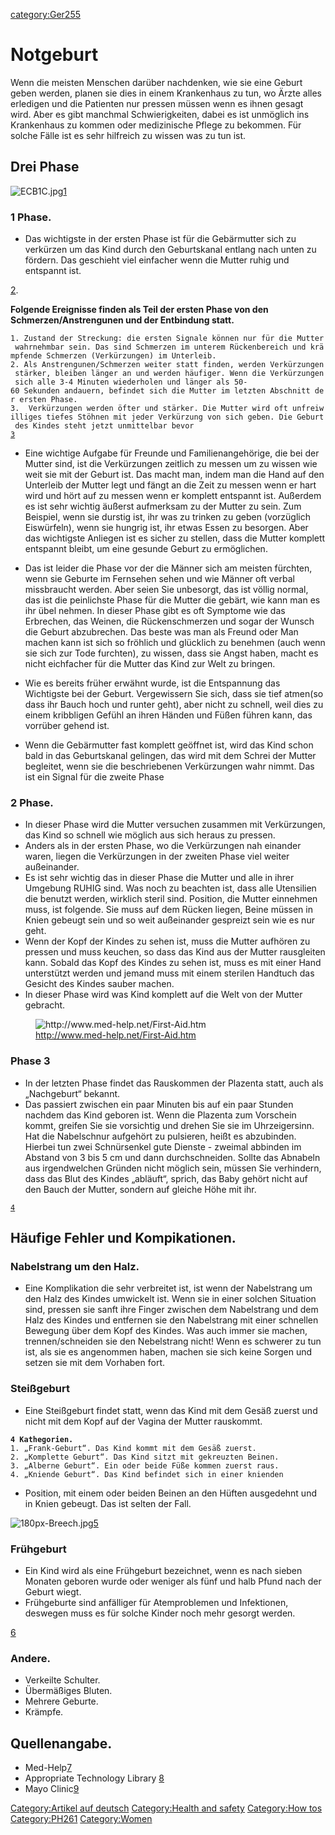 {{Trans validate|[[Emergency Childbirth]]}}
{{Translation validate - German|[[Emergency Childbirth]]}}
{{Lang|[[Notgeburt|Deutsch]] - [[Emergency Childbirth|English]]}}
[[category:Ger255]]
= Notgeburt =
Wenn die meisten Menschen darüber nachdenken, wie sie eine Geburt geben werden, planen sie dies in einem Krankenhaus zu tun, wo Ärzte alles erledigen und die Patienten nur pressen müssen wenn es ihnen gesagt wird. Aber es gibt manchmal Schwierigkeiten, dabei es ist unmöglich ins Krankenhaus zu kommen oder medizinische Pflege zu bekommen. Für solche Fälle ist es sehr hilfreich zu wissen was zu tun ist.

== Drei Phase ==
[[Image:ECB1C.jpg]][http://www.med-help.net/Emergency-Child-Birth.htm#]
===1 Phase.===
*Das wichtigste in der ersten Phase ist für die Gebärmutter sich zu verkürzen um das Kind durch den Geburtskanal entlang nach unten zu fördern. Das geschieht viel einfacher wenn die Mutter ruhig und entspannt ist. 

[http://www.thefarm.org/charities/i4at/surv/ebirth.htm].

'''Folgende Ereignisse finden als Teil der ersten Phase von den Schmerzen/Anstrengunen und der Entbindung statt.'''
 1. Zustand der Streckung: die ersten Signale können nur für die Mutter wahrnehmbar sein. Das sind Schmerzen im unterem Rückenbereich und krämpfende Schmerzen (Verkürzungen) im Unterleib.
 2. Als Anstrengunen/Schmerzen weiter statt finden, werden Verkürzungen stärker, bleiben länger an und werden häufiger. Wenn die Verkürzungen sich alle 3-4 Minuten wiederholen und länger als 50-60 Sekunden andauern, befindet sich die Mutter im letzten Abschnitt der ersten Phase.
 3.  Verkürzungen werden öfter und stärker. Die Mutter wird oft unfreiwilliges tiefes Stöhnen mit jeder Verkürzung von sich geben. Die Geburt des Kindes steht jetzt unmittelbar bevor
 [http://www.thefarm.org/charities/i4at/surv/ebirth.htm]

*Eine wichtige Aufgabe für Freunde und Familienangehörige, die bei der Mutter sind, ist die Verkürzungen zeitlich zu messen um zu wissen wie weit sie mit der Geburt ist. Das macht man, indem man die Hand auf den Unterleib der Mutter legt und fängt an die Zeit zu messen wenn er hart wird und hört auf zu messen wenn er komplett entspannt ist. Außerdem es ist sehr wichtig äußerst aufmerksam zu der Mutter zu sein. Zum Beispiel, wenn sie durstig ist, ihr was zu trinken zu geben (vorzüglich Eiswürfeln), wenn sie hungrig ist, ihr etwas Essen zu besorgen. Aber das wichtigste Anliegen ist es sicher zu stellen, dass die Mutter komplett entspannt bleibt, um eine gesunde Geburt zu ermöglichen. 

*Das ist leider die Phase vor der die Männer sich am meisten fürchten, wenn sie Geburte im Fernsehen sehen und wie Männer oft verbal missbraucht werden. Aber seien Sie unbesorgt, das ist völlig normal, das ist die peinlichste Phase für die Mutter die gebärt, wie kann man es ihr übel nehmen. In dieser Phase gibt es oft Symptome wie das Erbrechen, das Weinen, die Rückenschmerzen und sogar der Wunsch die Geburt abzubrechen. Das beste was man als Freund oder Man machen kann ist sich so fröhlich und glücklich zu benehmen (auch wenn sie sich zur Tode furchten), zu wissen, dass sie Angst haben, macht es nicht eichfacher für die Mutter das Kind zur Welt zu bringen. 

*Wie es bereits früher erwähnt wurde, ist die Entspannung das Wichtigste bei der Geburt. Vergewissern Sie sich, dass sie tief atmen(so dass ihr Bauch hoch und runter geht), aber nicht zu schnell, weil dies zu einem kribbligen Gefühl an ihren Händen und Füßen führen kann, das vorrüber gehend ist.

*Wenn die Gebärmutter fast komplett geöffnet ist, wird das Kind schon bald in das Geburtskanal gelingen, das wird mit dem Schrei der Mutter begleitet, wenn sie die beschriebenen Verkürzungen wahr nimmt. Das ist ein Signal für die zweite Phase

===2 Phase.===
*In dieser Phase wird die Mutter versuchen zusammen mit Verkürzungen, das Kind so schnell wie möglich aus sich heraus zu pressen.
*Anders als in der ersten Phase, wo die Verkürzungen nah einander waren, liegen die Verkürzungen in der zweiten Phase viel weiter außeinander.
*Es ist sehr wichtig das in dieser Phase die Mutter und alle in ihrer Umgebung RUHIG sind. Was noch zu beachten ist, dass alle Utensilien die benutzt werden, wirklich steril sind. Position, die Mutter einnehmen muss, ist folgende. Sie muss auf dem Rücken liegen, Beine müssen in Knien gebeugt sein und so weit außeinander gespreizt sein wie es nur geht.
*Wenn der Kopf der Kindes zu sehen ist, muss die Mutter aufhören zu pressen und muss keuchen, so dass das Kind aus der Mutter rausgleiten kann. Sobald das Kopf des Kindes zu sehen ist, muss es mit einer Hand unterstützt werden und jemand muss mit einem sterilen Handtuch das Gesicht des Kindes sauber machen.
*In dieser Phase wird was Kind komplett auf die Welt von der Mutter gebracht.

[[Image:ChildbirthEM.jpg|frame|http://www.med-help.net/First-Aid.htm]]

===Phase 3===
*In der letzten Phase findet das Rauskommen der Plazenta statt, auch als „Nachgeburt“ bekannt. 
*Das passiert zwischen ein paar Minuten bis auf ein paar Stunden nachdem das Kind geboren ist. Wenn die Plazenta zum Vorschein kommt, greifen Sie sie vorsichtig und drehen Sie sie im Uhrzeigersinn. Hat die Nabelschnur aufgehört zu pulsieren, heißt es abzubinden. Hierbei tun zwei Schnürsenkel gute Dienste - zweimal abbinden im Abstand von 3 bis 5 cm und dann durchschneiden. Sollte das Abnabeln aus irgendwelchen Gründen nicht möglich sein, müssen Sie verhindern, dass das Blut des Kindes „abläuft“, sprich, das Baby gehört nicht auf den Bauch der Mutter, sondern auf gleiche Höhe mit ihr. 
 [http://www.thefarm.org/charities/i4at/surv/ebirth.htm]

== Häufige Fehler und Kompikationen. ==
===Nabelstrang um den Halz.===

*Eine Komplikation die sehr verbreitet ist, ist wenn der Nabelstrang um den Halz des Kindes umwickelt ist. Wenn sie in einer solchen Situation sind, pressen sie sanft ihre Finger zwischen dem Nabelstrang und dem Halz des Kindes und entfernen sie den Nabelstrang mit einer schnellen Bewegung über dem Kopf des Kindes. Was auch immer sie machen, trennen/schneiden sie den Nebelstrang nicht! Wenn es schwerer zu tun ist, als sie es angenommen haben, machen sie sich keine Sorgen und setzen sie mit dem Vorhaben fort.

===Steißgeburt===

*Eine Steißgeburt findet statt, wenn das Kind mit dem Gesäß zuerst und nicht mit dem Kopf auf der Vagina der Mutter rauskommt.

 '''4 Kathegorien.'''
 1. „Frank-Geburt“. Das Kind kommt mit dem Gesäß zuerst.
 2. „Komplette Geburt“. Das Kind sitzt mit gekreuzten Beinen.
 3. „Alberne Geburt“. Ein oder beide Füße kommen zuerst raus.
 4. „Kniende Geburt“. Das Kind befindet sich in einer knienden 

* Position, mit einem oder beiden Beinen an den Hüften ausgedehnt und in Knien gebeugt. Das ist selten der Fall.


[[Image:180px-Breech.jpg]][http://en.wikipedia.org/wiki/Breech_birth]

===Frühgeburt===
*Ein Kind wird als eine Frühgeburt bezeichnet, wenn es nach sieben Monaten geboren wurde oder weniger als fünf und halb Pfund nach der Geburt wiegt.
*Frühgeburte sind anfälliger für Atemproblemen und Infektionen, deswegen muss es für solche Kinder noch mehr gesorgt werden.
[http://www.med-help.net/Emergency-Child-Birth.htm#] 

===Andere.===
*Verkeilte Schulter.
*Übermäßiges Bluten.
*Mehrere Geburte.
*Krämpfe.

== Quellenangabe. ==
*Med-Help[http://med-help.net/]
*Appropriate Technology Library [http://www.thefarm.org/charities/i4at/surv/ebirth.htm]
*Mayo Clinic[http://mayoclinic.com/]

[[Category:Artikel auf deutsch]]
[[Category:Health and safety]]
[[Category:How tos]]
[[Category:PH261]]
[[Category:Women]]